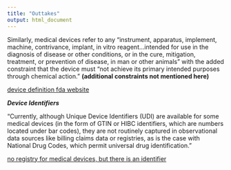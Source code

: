 ```yaml
---
title: "Outtakes"
output: html_document
---
```




Similarly, medical devices refer to any "instrument, apparatus, implement, machine, contrivance, implant, in vitro reagent...intended for use in the diagnosis of disease or other conditions, or in the cure, mitigation, treatment, or prevention of disease, in man or other animals" with the added constraint that the device must "not achieve its primary intended purposes through chemical action." **(additional constraints not mentioned here)** 

[device definition fda website](https://www.fda.gov/medical-devices/classify-your-medical-device/how-determine-if-your-product-medical-device)

***Device Identifiers***

"Currently, although Unique Device Identifiers (UDI) are available for some medical devices (in the form of GTIN or HIBC identifiers, which are numbers located under bar codes), they are not routinely captured in observational data sources like billing claims data or registries, as is the case with National Drug Codes, which permit universal drug identification."


[no registry for medical devices, but there is an identifier](https://www.ncbi.nlm.nih.gov/books/NBK208640/)
